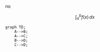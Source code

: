no

```math
\int_{a}^{b} f(x) \, dx
```

```mermaid
graph TD;
    A-->B;
    A-->C;
    B-->D;
    C-->D;
```